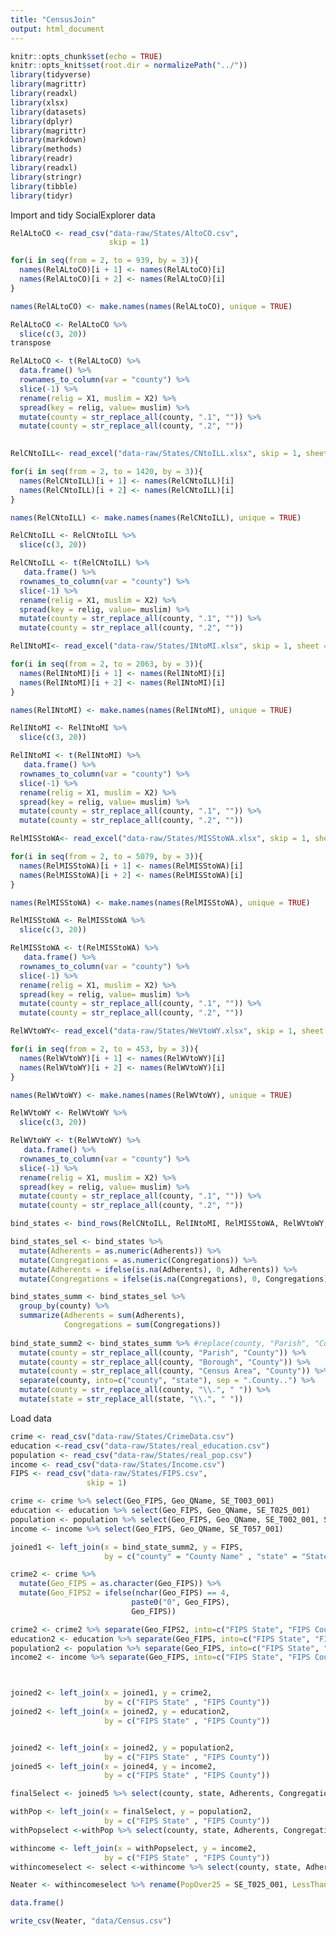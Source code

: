 ```yaml
---
title: "CensusJoin"
output: html_document
---
```


```r
knitr::opts_chunk$set(echo = TRUE)
knitr::opts_knit$set(root.dir = normalizePath("../"))
library(tidyverse)
library(magrittr)
library(readxl)
library(xlsx)
library(datasets)
library(dplyr)
library(magrittr)
library(markdown)
library(methods)
library(readr)
library(readxl)
library(stringr)
library(tibble)
library(tidyr)

```

Import and tidy SocialExplorer data


```r

RelALtoCO <- read_csv("data-raw/States/AltoCO.csv",
                      skip = 1)

for(i in seq(from = 2, to = 939, by = 3)){
  names(RelALtoCO)[i + 1] <- names(RelALtoCO)[i]
  names(RelALtoCO)[i + 2] <- names(RelALtoCO)[i]
}

names(RelALtoCO) <- make.names(names(RelALtoCO), unique = TRUE)

RelALtoCO <- RelALtoCO %>% 
  slice(c(3, 20))
transpose

RelALtoCO <- t(RelALtoCO) %>%
  data.frame() %>% 
  rownames_to_column(var = "county") %>%
  slice(-1) %>% 
  rename(relig = X1, muslim = X2) %>%
  spread(key = relig, value= muslim) %>%
  mutate(county = str_replace_all(county, ".1", "")) %>% 
  mutate(county = str_replace_all(county, ".2", ""))
  


```



```r

RelCNtoILL<- read_excel("data-raw/States/CNtoILL.xlsx", skip = 1, sheet = "Sheet1")

for(i in seq(from = 2, to = 1420, by = 3)){
  names(RelCNtoILL)[i + 1] <- names(RelCNtoILL)[i]
  names(RelCNtoILL)[i + 2] <- names(RelCNtoILL)[i]
}

names(RelCNtoILL) <- make.names(names(RelCNtoILL), unique = TRUE)

RelCNtoILL <- RelCNtoILL %>% 
  slice(c(3, 20))

RelCNtoILL <- t(RelCNtoILL) %>%
   data.frame() %>% 
  rownames_to_column(var = "county") %>%
  slice(-1) %>% 
  rename(relig = X1, muslim = X2) %>%
  spread(key = relig, value= muslim) %>%
  mutate(county = str_replace_all(county, ".1", "")) %>% 
  mutate(county = str_replace_all(county, ".2", "")) 
```

```r

RelINtoMI<- read_excel("data-raw/States/INtoMI.xlsx", skip = 1, sheet = "Sheet1")

for(i in seq(from = 2, to = 2063, by = 3)){
  names(RelINtoMI)[i + 1] <- names(RelINtoMI)[i]
  names(RelINtoMI)[i + 2] <- names(RelINtoMI)[i]
}

names(RelINtoMI) <- make.names(names(RelINtoMI), unique = TRUE)

RelINtoMI <- RelINtoMI %>% 
  slice(c(3, 20))

RelINtoMI <- t(RelINtoMI) %>%
   data.frame() %>% 
  rownames_to_column(var = "county") %>%
  slice(-1) %>% 
  rename(relig = X1, muslim = X2) %>%
  spread(key = relig, value= muslim) %>%
  mutate(county = str_replace_all(county, ".1", "")) %>% 
  mutate(county = str_replace_all(county, ".2", "")) 

```


```r
RelMISStoWA<- read_excel("data-raw/States/MISStoWA.xlsx", skip = 1, sheet = "Sheet1")

for(i in seq(from = 2, to = 5079, by = 3)){
  names(RelMISStoWA)[i + 1] <- names(RelMISStoWA)[i]
  names(RelMISStoWA)[i + 2] <- names(RelMISStoWA)[i]
}

names(RelMISStoWA) <- make.names(names(RelMISStoWA), unique = TRUE)

RelMISStoWA <- RelMISStoWA %>% 
  slice(c(3, 20))

RelMISStoWA <- t(RelMISStoWA) %>%
   data.frame() %>% 
  rownames_to_column(var = "county") %>%
  slice(-1) %>% 
  rename(relig = X1, muslim = X2) %>%
  spread(key = relig, value= muslim) %>%
  mutate(county = str_replace_all(county, ".1", "")) %>% 
  mutate(county = str_replace_all(county, ".2", "")) 

```

```r
RelWVtoWY<- read_excel("data-raw/States/WeVtoWY.xlsx", skip = 1, sheet = "Sheet1")

for(i in seq(from = 2, to = 453, by = 3)){
  names(RelWVtoWY)[i + 1] <- names(RelWVtoWY)[i]
  names(RelWVtoWY)[i + 2] <- names(RelWVtoWY)[i]
}

names(RelWVtoWY) <- make.names(names(RelWVtoWY), unique = TRUE)

RelWVtoWY <- RelWVtoWY %>% 
  slice(c(3, 20))

RelWVtoWY <- t(RelWVtoWY) %>%
   data.frame() %>% 
  rownames_to_column(var = "county") %>%
  slice(-1) %>% 
  rename(relig = X1, muslim = X2) %>%
  spread(key = relig, value= muslim) %>%
  mutate(county = str_replace_all(county, ".1", "")) %>% 
  mutate(county = str_replace_all(county, ".2", "")) 

```



```r

bind_states <- bind_rows(RelCNtoILL, RelINtoMI, RelMISStoWA, RelWVtoWY, RelALtoCO)

bind_states_sel <- bind_states %>% 
  mutate(Adherents = as.numeric(Adherents)) %>% 
  mutate(Congregations = as.numeric(Congregations)) %>% 
  mutate(Adherents = ifelse(is.na(Adherents), 0, Adherents)) %>% 
  mutate(Congregations = ifelse(is.na(Congregations), 0, Congregations))

bind_states_summ <- bind_states_sel %>% 
  group_by(county) %>% 
  summarize(Adherents = sum(Adherents),
            Congregations = sum(Congregations))
  
bind_state_summ2 <- bind_states_summ %>% #replace(county, "Parish", "County")
  mutate(county = str_replace_all(county, "Parish", "County")) %>%
  mutate(county = str_replace_all(county, "Borough", "County")) %>%
  mutate(county = str_replace_all(county, "Census Area", "County")) %>%
  separate(county, into=c("county", "state"), sep = ".County..") %>% 
  mutate(county = str_replace_all(county, "\\.", " ")) %>%
  mutate(state = str_replace_all(state, "\\.", " "))


```

Load data

```r
crime <- read_csv("data-raw/States/CrimeData.csv")
education <-read_csv("data-raw/States/real_education.csv")
population <- read_csv("data-raw/States/real_pop.csv")
income <- read_csv("data-raw/States/Income.csv")
FIPS <- read_csv("data-raw/States/FIPS.csv",
                 skip = 1)

```

```r
crime <- crime %>% select(Geo_FIPS, Geo_QName, SE_T003_001)
education <- education %>% select(Geo_FIPS, Geo_QName, SE_T025_001)
population <- population %>% select(Geo_FIPS, Geo_QName, SE_T002_001, SE_T002_002)
income <- income %>% select(Geo_FIPS, Geo_QName, SE_T057_001)


```



```r
joined1 <- left_join(x = bind_state_summ2, y = FIPS, 
                     by = c("county" = "County Name" , "state" = "State"))

crime2 <- crime %>%
  mutate(Geo_FIPS = as.character(Geo_FIPS)) %>% 
  mutate(Geo_FIPS2 = ifelse(nchar(Geo_FIPS) == 4,
                           paste0("0", Geo_FIPS),
                           Geo_FIPS))

crime2 <- crime2 %>% separate(Geo_FIPS2, into=c("FIPS State", "FIPS County"), sep = 2, remove = TRUE)
education2 <- education %>% separate(Geo_FIPS, into=c("FIPS State", "FIPS County"), sep = 2, remove = TRUE)
population2 <- population %>% separate(Geo_FIPS, into=c("FIPS State", "FIPS County"), sep = 2, remove = TRUE)
income2 <- income %>% separate(Geo_FIPS, into=c("FIPS State", "FIPS County"), sep = 2, remove = TRUE)




```

```r
joined2 <- left_join(x = joined1, y = crime2, 
                     by = c("FIPS State" , "FIPS County"))
joined2 <- left_join(x = joined2, y = education2, 
                     by = c("FIPS State" , "FIPS County"))


joined2 <- left_join(x = joined2, y = population2, 
                     by = c("FIPS State" , "FIPS County"))
joined5 <- left_join(x = joined4, y = income2, 
                     by = c("FIPS State" , "FIPS County"))


```


```r

finalSelect <- joined5 %>% select(county, state, Adherents, Congregations, `FIPS State`, `FIPS County`, Geo_FIPS, SE_T003_001, SE_T025_001, SE_T025_002)

withPop <- left_join(x = finalSelect, y = population2, 
                     by = c("FIPS State" , "FIPS County"))
withPopselect <-withPop %>% select(county, state, Adherents, Congregations, `FIPS State`, `FIPS County`, Geo_FIPS, SE_T003_001, SE_T025_001, SE_T025_002, SE_T002_001, SE_T002_002)

withincome <- left_join(x = withPopselect, y = income2, 
                     by = c("FIPS State" , "FIPS County"))
withincomeselect <- select <-withincome %>% select(county, state, Adherents, Congregations, `FIPS State`, `FIPS County`, Geo_FIPS, SE_T003_001, SE_T025_001, SE_T025_002, SE_T002_001, SE_T002_002, SE_T057_001)
```

```r

Neater <- withincomeselect %>% rename(PopOver25 = SE_T025_001, LessThanHS25yrs = SE_T025_002, NumViolentCrime = SE_T003_001, TotalPop = SE_T002_001, PopDens = SE_T002_002, MedIncome = SE_T057_001 ) 
```

```r
data.frame()

```

```r
write_csv(Neater, "data/Census.csv")

```